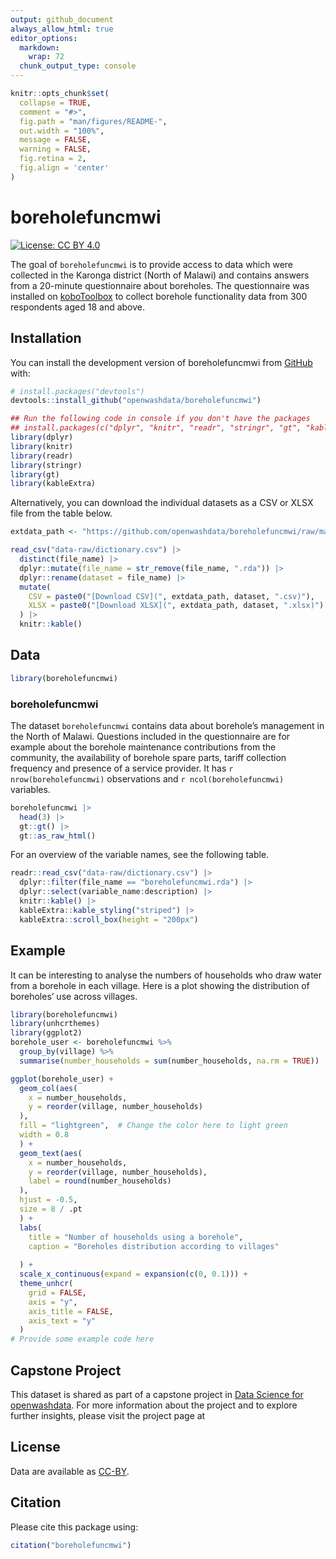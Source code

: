 ```yaml
---
output: github_document
always_allow_html: true
editor_options: 
  markdown: 
    wrap: 72
  chunk_output_type: console
---
```


<!-- README.md is generated from README.Rmd. Please edit that file -->

```r
knitr::opts_chunk$set(
  collapse = TRUE,
  comment = "#>",
  fig.path = "man/figures/README-",
  out.width = "100%",
  message = FALSE,
  warning = FALSE,
  fig.retina = 2,
  fig.align = 'center'
)
```

# boreholefuncmwi

<!-- badges: start -->

[![License: CC BY
4.0](https://img.shields.io/badge/License-CC_BY_4.0-lightgreen.svg)](https://creativecommons.org/licenses/by/4.0/)

<!-- badges: end -->

The goal of `boreholefuncmwi` is to provide access to data which were collected in the Karonga district (North of Malawi) and contains answers from a 20-minute questionnaire about boreholes. The questionnaire was installed on [koboToolbox](www.kobotoolbox.org) to collect borehole functionality data from 300 respondents aged 18 and above.


## Installation

You can install the development version of boreholefuncmwi from
[GitHub](https://github.com/) with:

``` r
# install.packages("devtools")
devtools::install_github("openwashdata/boreholefuncmwi")
```

```r
## Run the following code in console if you don't have the packages
## install.packages(c("dplyr", "knitr", "readr", "stringr", "gt", "kableExtra"))
library(dplyr)
library(knitr)
library(readr)
library(stringr)
library(gt)
library(kableExtra)
```

Alternatively, you can download the individual datasets as a CSV or XLSX
file from the table below.

```r

extdata_path <- "https://github.com/openwashdata/boreholefuncmwi/raw/main/inst/extdata/"

read_csv("data-raw/dictionary.csv") |> 
  distinct(file_name) |> 
  dplyr::mutate(file_name = str_remove(file_name, ".rda")) |> 
  dplyr::rename(dataset = file_name) |> 
  mutate(
    CSV = paste0("[Download CSV](", extdata_path, dataset, ".csv)"),
    XLSX = paste0("[Download XLSX](", extdata_path, dataset, ".xlsx)")
  ) |> 
  knitr::kable()

```

## Data

```r
library(boreholefuncmwi)
```

### boreholefuncmwi

The dataset `boreholefuncmwi` contains data about borehole's management in the North of Malawi. Questions included in the questionnaire are for example about the borehole maintenance contributions from the community, the availability of borehole spare parts, tariff collection frequency and presence of a service provider.
It has `r nrow(boreholefuncmwi)` observations and `r ncol(boreholefuncmwi)` variables.

```r
boreholefuncmwi |> 
  head(3) |> 
  gt::gt() |>
  gt::as_raw_html()
```

For an overview of the variable names, see the following table.

```r
readr::read_csv("data-raw/dictionary.csv") |>
  dplyr::filter(file_name == "boreholefuncmwi.rda") |>
  dplyr::select(variable_name:description) |> 
  knitr::kable() |> 
  kableExtra::kable_styling("striped") |> 
  kableExtra::scroll_box(height = "200px")
```


## Example
It can be interesting to analyse the numbers of households who draw water from a borehole in each village. Here is a plot showing the distribution of boreholes' use across villages.
```r
library(boreholefuncmwi)
library(unhcrthemes)
library(ggplot2)
borehole_user <- boreholefuncmwi %>%
  group_by(village) %>%
  summarise(number_households = sum(number_households, na.rm = TRUE))

ggplot(borehole_user) +
  geom_col(aes(
    x = number_households,
    y = reorder(village, number_households)
  ),
  fill = "lightgreen",  # Change the color here to light green
  width = 0.8
  ) +
  geom_text(aes(
    x = number_households,
    y = reorder(village, number_households),
    label = round(number_households)
  ),
  hjust = -0.5,
  size = 8 / .pt
  ) +
  labs(
    title = "Number of households using a borehole",
    caption = "Boreholes distribution according to villages"
    
  ) +
  scale_x_continuous(expand = expansion(c(0, 0.1))) +
  theme_unhcr(
    grid = FALSE,
    axis = "y",
    axis_title = FALSE,
    axis_text = "y"
  )
# Provide some example code here
```

## Capstone Project
This dataset is shared as part of a capstone project in [Data Science for openwashdata](https://ds4owd-001.github.io/website/). For more information about the project and to explore further insights, please visit the project page at 


## License

Data are available as
[CC-BY](https://github.com/openwashdata/boreholefuncmwi/blob/main/LICENSE.md).

## Citation

Please cite this package using:

```r
citation("boreholefuncmwi")
```
